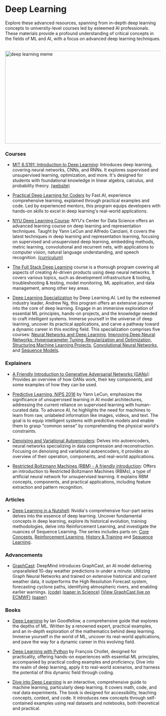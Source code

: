 # Deep Learning

Explore these advanced resources, spanning from in-depth deep learning concepts to university-level courses led by esteemed AI professionals. These materials provide a profound understanding of critical concepts in the fields of ML and AI, with a focus on advanced deep learning techniques.

<br/>


<div style={{ position: "relative" }}>
  <Image
    src="/static/img/memes/dlMeme.png"
    alt="deep learning meme"
    height="300"
    width="1000"
    priority
  />
</div>

### Courses

- [MIT 6.S191: Introduction to Deep Learning](https://www.youtube.com/playlist?list=PLtBw6njQRU-rwp5__7C0oIVt26ZgjG9NI): Introduces deep learning, covering neural networks, CNNs, and RNNs. It explores supervised and unsupervised learning, optimization, and more. It's designed for students with foundational knowledge in linear algebra, calculus, and probability theory. <a class="link" target="_blank" href="http://introtodeeplearning.com/">(website)</a>

- [Practical Deep Learning for Coders](https://course.fast.ai/) by Fast.AI, experience comprehensive learning, explained through practical examples and code. Led by experienced mentors, this program equips developers with hands-on skills to excel in deep learning's real-world applications.

- [NYU Deep Learning Course](https://atcold.github.io/NYU-DLSP21/): NYU's Center for Data Science offers an advanced learning course on deep learning and representation techniques. Taught by Yann LeCun and Alfredo Canziani, it covers the latest techniques in deep learning and representation learning, focusing on supervised and unsupervised deep learning, embedding methods, metric learning, convolutional and recurrent nets, with applications to computer vision, natural language understanding, and speech recognition. <a class="link" target="_blank" href="https://cds.nyu.edu/deep-learning/">(curriculum)</a>

- [The Full Stack Deep Learning](https://fullstackdeeplearning.com/course/2022/) course is a thorough program covering all aspects of creating AI-driven products using deep neural networks. It covers various topics, such as development infrastructure & tooling, troubleshooting & testing, model monitoring, ML application, and data management, among other key areas.

- [Deep Learning Specialization](https://www.deeplearning.ai/courses/deep-learning-specialization/) by Deep Learning.AI. Led by the esteemed industry leader, Andrew Ng, this program offers an extensive journey into the core of deep learning. Engage in an immersive exploration of essential ML principles, hands-on projects, and the knowledge needed to craft intelligent systems. Immerse yourself in the universe of deep learning, uncover its practical applications, and carve a pathway toward a dynamic career in this exciting field. This specialization comprises five courses:
<a class="link" target="_blank" href="https://www.coursera.org/learn/neural-networks-deep-learning?specialization=deep-learning">Neural Networks and Deep Learning,</a>
<a class="link" target="_blank" href="https://www.coursera.org/learn/deep-neural-network?specialization=deep-learning">Improving Deep Neural Networks: Hyperparameter Tuning, Regularization and Optimization,</a>
<a class="link" target="_blank" href="https://www.coursera.org/learn/machine-learning-projects?specialization=deep-learning">Structuring Machine Learning Projects,</a>
<a class="link" target="_blank" href="https://www.coursera.org/learn/convolutional-neural-networks?specialization=deep-learning">Convolutional Neural Networks,</a> and
<a class="link" target="_blank" href="https://www.coursera.org/learn/nlp-sequence-models?specialization=deep-learning">Sequence Models</a>.

### Explainers

- [A Friendly Introduction to Generative Adversarial Networks (GANs)](https://youtu.be/8L11aMN5KY8): Provides an overview of how GANs work, their key components, and some examples of how they can be used. 

- [Predictive Learning, NIPS 2016](https://www.youtube.com/watch?v=Ount2Y4qxQo&t=1072s) by Yann LeCun, emphasizes the significance of unsupervised learning in AI model architectures, addressing the current reliance on supervised learning with human-curated data. To advance AI, he highlights the need for machines to learn from raw, unlabeled information like images, videos, and text. The goal is to equip intelligent systems with predictive models and enable them to grasp "common sense" by comprehending the physical world's constraints.

- [Denoising and Variational Autoencoders](https://youtu.be/SSXDkfiPs7c): Delves into autoencoders, neural networks specializing in data compression and reconstruction. Focusing on denoising and variational autoencoders, it provides an overview of their operation, components, and real-world applications.

- [Restricted Boltzmann Machines (RBM) - A friendly introduction](https://www.youtube.com/watch?v=Fkw0_aAtwIw&t=886s): Offers an introduction to Restricted Boltzmann Machines (RBMs), a type of artificial neural network for unsupervised learning. It explains RBM concepts, components, and practical applications, including feature extraction and pattern recognition. 

### Articles

- [Deep Learning in a Nutshell](https://developer.nvidia.com/blog/deep-learning-nutshell-core-concepts/): Nvidia's comprehensive four-part series delves into the essence of deep learning. Uncover fundamental concepts in deep learning, explore its historical evolution, training methodologies, delve into Reinforcement Learning, and investigate the nuances of Sequence Learning. The series includes parts on:
<a class="link" target="_blank" href="https://developer.nvidia.com/blog/deep-learning-nutshell-core-concepts/">Core Concepts,</a> 
<a class="link" target="_blank" href="https://developer.nvidia.com/blog/deep-learning-nutshell-reinforcement-learning/">Reinforcement Learning,</a> 
<a class="link" target="_blank" href="https://developer.nvidia.com/blog/deep-learning-nutshell-history-training/">History & Training</a> and
<a class="link" target="_blank" href="https://developer.nvidia.com/blog/deep-learning-nutshell-sequence-learning/">Sequence Learning</a>.

### Advancements

- [GraphCast](https://deepmind.google/discover/blog/graphcast-ai-model-for-faster-and-more-accurate-global-weather-forecasting/?utm_source=twitter&utm_medium=social&utm_content=DH): DeepMind introduces GraphCast, an AI model delivering unparalleled 10-day weather predictions in under a minute. Utilizing Graph Neural Networks and trained on extensive historical and current weather data, it outperforms the High Resolution Forecast system, forecasting cyclone paths, identifying atmospheric rivers, and enabling earlier warnings. <a class="link" target="_blank" href="https://github.com/google-deepmind/graphcast">(code)</a> <a class="link" target="_blank" href="https://www.science.org/doi/10.1126/science.adi2336">(paper in Science)</a> <a class="link" target="_blank" href="https://charts.ecmwf.int/products/graphcast_medium-mslp-wind850?base_time=202311160000&projection=opencharts_europe&valid_time=202311160600">(View GraphCast live on ECMWF)</a> <a class="link" target="_blank" href="https://storage.googleapis.com/deepmind-media/DeepMind.com/Blog/graphcast-ai-model-for-faster-and-more-accurate-global-weather-forecasting/Learning_skillful_medium-range_global_weather_forecasting.pdf">(paper)</a>


### Books

- [Deep Learning](https://www.deeplearningbook.org/) by Ian Goodfellow, a comprehensive guide that explores the depths of ML. Written by a renowned expert, practical examples, and an in-depth exploration of the mathematics behind deep learning. Immerse yourself in the world of ML, uncover its real-world applications, and pave the way for a dynamic career in this evolving field.

- [Deep Learning with Python](https://www.goodreads.com/en/book/show/33986067) by François Chollet, designed for practicality, offering hands-on experiences with essential ML principles, accompanied by practical coding examples and proficiency. Dive into the realm of deep learning, apply it to real-world scenarios, and harness the potential of this dynamic field through coding.

- [Dive into Deep Learning](https://d2l.ai/index.html) is an interactive, comprehensive guide to machine learning, particularly deep learning. It covers math, code, and real data experiments. The book is designed for accessibility, teaching concepts, context, and code. It introduces new concepts through self-contained examples using real datasets and notebooks, both theoretical and practical. 